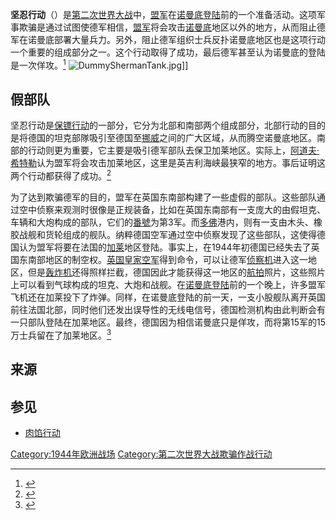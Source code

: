 {{Infobox Military Conflict
| name        = 坚忍行动
| partof      = {{link-en|保镖行动|Operation Bodyguard}}
| image       = [[File:Map_of_Operation_Bodyguard_subordinate_plans-zh.png|300px]]
| caption     = 坚忍行动是保镖行动的一部分，圖為保鏢行動總圖。
| scope       = [[军事欺骗|军事欺骗]]
| location    = 英国
| planned     =1943年12月 – 1944年3月
| planned_by  = 伦敦指挥部, Ops (B), {{link-en|R部队|R Force}}
| target      = [[轴心国|轴心国]]
| date        = 1944年3月至6月
| executed_by = 
| outcome     = 
}}
{{Campaignbox Normandy}}
'''坚忍行动'''（{{lang-en|'''Operation Fortitude'''}}）是[[第二次世界大战|第二次世界大战]]中，[[盟军|盟军]]在[[诺曼底登陆|诺曼底登陆]]前的一个准备活动。这项军事欺骗是通过试图使德军相信，[[盟军|盟军]]将会攻击[[诺曼底|诺曼底]]地区以外的地方，从而阻止德军在诺曼底部署大量兵力。另外，阻止德军组织士兵反扑诺曼底地区也是这项行动一个重要的组成部分之一。这个行动取得了成功，最后德军甚至认为诺曼底的登陆是一次佯攻。<ref>{{Cite web |url=http://www.answers.com/topic/operation-fortitude-1 |title=Operation Fortitude |accessdate=2013-07-01 |archive-date=2013-05-25 |archive-url=https://web.archive.org/web/20130525125855/http://www.answers.com/topic/operation-fortitude-1 |dead-url=no }}</ref>
[[Image:DummyShermanTank.jpg|thumb]]]]

==假部队==
坚忍行动是[[保镖行动|保镖行动]]的一部分，它分为北部和南部两个组成部分，北部行动的目的是将德国的坦克部隊吸引至德国至[[挪威|挪威]]之间的广大区域，从而腾空诺曼底地区。南部的行动则更为重要，它主要是吸引德军部队去保卫加莱地区。实际上，[[阿道夫·希特勒|阿道夫·希特勒]]认为盟军将会攻击加莱地区，这里是英吉利海峡最狭窄的地方。事后证明这两个行动都获得了成功。<ref>{{Cite web |url=http://www.inventej.net/pages/fortitude/fortitude.htm |title=Operation Fortitude |accessdate=2013-07-01 |archive-date=2013-07-01 |archive-url=https://archive.is/20130701124941/http://www.inventej.net/pages/fortitude/fortitude.htm |dead-url=no }}</ref>

为了达到欺骗德军的目的，盟军在英国东南部构建了一些虚假的部队。这些部队通过空中侦察来观测时很像是正规装备，比如在英国东南部有一支庞大的由假坦克、车辆和大炮构成的部队，它们的[[番號|番號]]为第3军。而[[多佛|多佛]]港内，则有一支由木头、橡胶战舰和货轮组成的舰队。纳粹德国空军通过空中侦察发现了这些部队，这使得德国认为盟军将要在法国的[[加莱|加莱]]地区登陆。事实上，在1944年初德国已经失去了英国东南部地区的制空权。[[英国皇家空军|英国皇家空军]]得到命令，可以让德军[[侦察机|侦察机]]进入这一地区，但是[[轰炸机|轰炸机]]还得照样拦截，德国因此才能获得这一地区的[[航拍|航拍]]照片，这些照片上可以看到气球构成的坦克、大炮和战舰。在[[诺曼底登陆|诺曼底登陆]]前的一个晚上，许多盟军飞机还在加莱投下了炸弹。同样，在诺曼底登陆的前一天，一支小股舰队离开英国前往法国北部，同时他们还发出误导性的无线电信号，德国检测机构由此判断会有一只部队登陆在加莱地区。最终，德国因为相信诺曼底只是佯攻，而将第15军的15万士兵留在了加莱地区。<ref>{{Cite web |url=http://www.dday-overlord.com/eng/operation_fortitude.htm |title=Preparations of the Normandy landing |accessdate=2013-07-01 |archive-date=2013-07-16 |archive-url=https://web.archive.org/web/20130716061556/http://www.dday-overlord.com/eng/operation_fortitude.htm |dead-url=no }}</ref>

==来源==
{{reflist}}
==参见==
*[[肉馅行动|肉馅行动]]

[[Category:1944年欧洲战场|Category:1944年欧洲战场]]
[[Category:第二次世界大战欺骗作战行动|Category:第二次世界大战欺骗作战行动]]